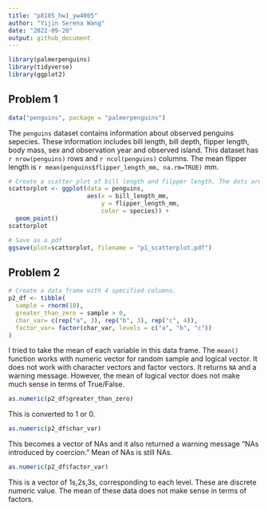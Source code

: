 ```yaml
---
title: "p8105_hw1_yw4005"
author: "Yijin Serena Wang"
date: "2022-09-20"
output: github_document
---
```


```r
library(palmerpenguins)
library(tidyverse)
library(ggplot2)
```

## Problem 1
```r
data("penguins", package = "palmerpenguins")
```

The `penguins` dataset contains information about observed penguins sepecies. These information includes bill length, bill depth, flipper length, body mass, sex and observation year and observed island. This dataset has `r nrow(penguins)` rows and `r ncol(penguins)` columns. The mean flipper length is `r mean(penguins$flipper_length_mm, na.rm=TRUE)` mm.

```r
# Create a scatter plot of bill length and filpper length. The dots are colored by species
scattorplot <- ggplot(data = penguins, 
                      aes(x = bill_length_mm, 
                          y = flipper_length_mm, 
                          color = species)) +
  geom_point()
scattorplot
```

```r
# Save as a pdf
ggsave(plot=scattorplot, filename = "p1_scatterplot.pdf")
```

## Problem 2
```r
# Create a data frame with 4 specified columns. 
p2_df <- tibble(
  sample = rnorm(10),
  greater_than_zero = sample > 0,
  char_var= c(rep("a", 3), rep("b", 3), rep("c", 4)),
  factor_var= factor(char_var, levels = c("a", "b", "c"))
)
```

I tried to take the mean of each variable in this data frame. The `mean()` function works with numeric vector for random sample and logical vector. It does not work with character vectors and factor vectors. It returns `NA` and a warning message. However, the mean of logical vector does not make much sense in terms of True/False. 

```r
as.numeric(p2_df$greater_than_zero)
```
This is converted to 1 or 0. 
```r
as.numeric(p2_df$char_var)
```
This becomes a vector of NAs and it also returned a warning message "NAs introduced by coercion." Mean of NAs is still NAs.
```r
as.numeric(p2_df$factor_var)
```
This is a vector of 1s,2s,3s, corresponding to each level. These are discrete numeric value. The mean of these data does not make sense in terms of factors. 